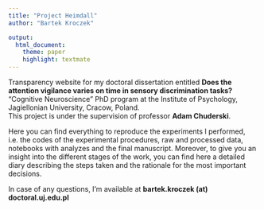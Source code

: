 ```yaml
---
title: "Project Heimdall"
author: "Bartek Kroczek"

output: 
  html_document: 
    theme: paper
    highlight: textmate
---
```




Transparency website for my doctoral dissertation entitled **Does the attention vigilance varies on time in sensory discrimination tasks?**
 "Cognitive Neuroscience" PhD program at the Institute of Psychology,
Jagiellonian University, Cracow, Poland.  
This project is under the supervision of professor **Adam Chuderski**.

Here you can find everything to reproduce the experiments I performed, i.e. the codes of the experimental procedures,
raw and processed data, notebooks with analyzes and the final manuscript. Moreover, to give you an insight into the different stages of the work, you can find here a detailed diary describing the steps taken and the rationale for 
the most important decisions.

In case of any questions, I'm available at **bartek.kroczek (at) doctoral.uj.edu.pl**